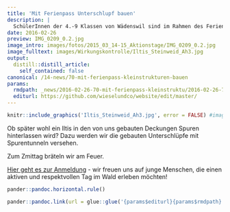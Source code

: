 ```yaml
---
title: 'Mit Ferienpass Unterschlupf bauen'
description: |
  SchülerInnen der 4.-9 Klassen von Wädenswil sind im Rahmen des Ferienpass eingeladen, einen spannenden Tag im Sagenholz zu erleben. Wir werden uns mit Handsägen ausgerüstet in ein Waldstück am Aabach begeben und den dortigen Lebensraum der Kleinraubtiere aufwerten. Natürlich können wir zusammen so einiges über die faszinierenden Kleinraubtierarten Hermelin, Mauswiesel und Iltis erfahren.
date: 2016-02-26
preview: IMG_0209_0.2.jpg
image_intro: images/fotos/2015_03_14-15_Aktionstage/IMG_0209_0.2.jpg
image_fulltext: images/Wirkungskontrolle/Iltis_Steinweid_Ah3.jpg
output:
  distill::distill_article:
    self_contained: false
canonical: /14-news/70-mit-ferienpass-kleinstrukturen-bauen
params:
  rmdpath: _news/2016-02-26-70-mit-ferienpass-kleinstruktu/2016-02-26-70-mit-ferienpass-kleinstruktu.Rmd
  editurl: https://github.com/wieselundco/website/edit/master/
---
```



```r
knitr::include_graphics('Iltis_Steinweid_Ah3.jpg', error = FALSE) #images/Wirkungskontrolle/Iltis_Steinweid_Ah3.jpg
```

Ob später wohl ein Iltis in den von uns gebauten Deckungen Spuren
hinterlassen wird? Dazu werden wir die gebauten Unterschlüpfe mit
Spurentunneln versehen. 

Zum Zmittag bräteln wir am Feuer.

[Hier geht es zur Anmeldung](http://goo.gl/forms/p06Q4LO7VX) - wir
freuen uns auf junge Menschen, die einen aktiven und respektvollen Tag
im Wald erleben möchten! 

 

```r
pander::pandoc.horizontal.rule()

pander::pandoc.link(url = glue::glue('{params$editurl}{params$rmdpath}'),text = 'Artikel bearbeiten')
```

<!--http://wieselundco.ch/14-news/70-mit-ferienpass-kleinstrukturen-bauen-->
